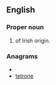 ==English==

===Proper noun===
{{infl|en|proper noun}}

# {{given name|female|from=Irish}} of Irish origin.

===Anagrams===
* {{alphagram|eenortt}}
* [[tetrone#English|tetrone]]